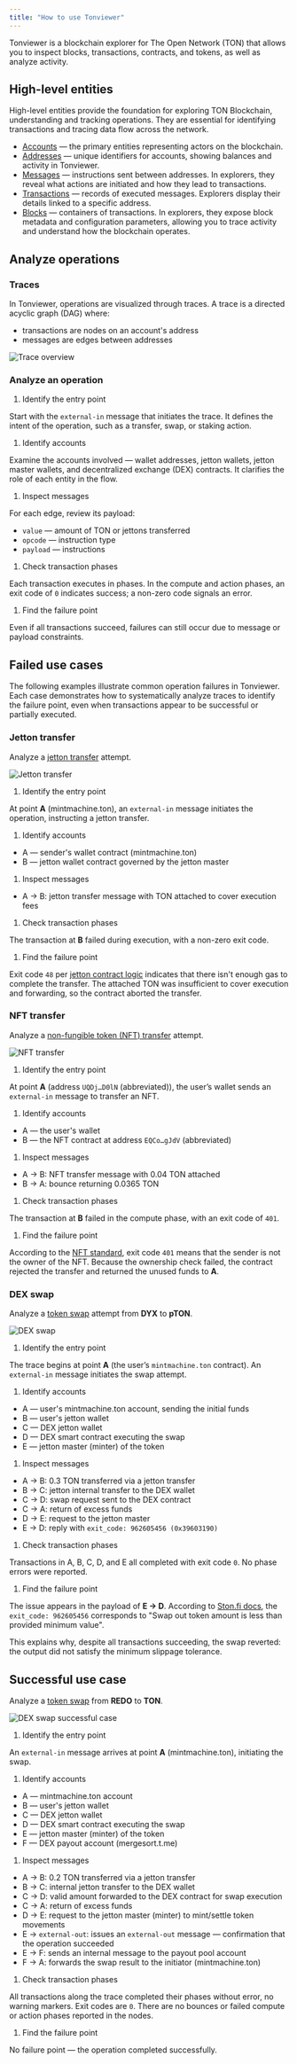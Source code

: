 ```yaml
---
title: "How to use Tonviewer"
---
```


Tonviewer is a blockchain explorer for The Open Network (TON) that allows you to inspect blocks, transactions, contracts, and tokens, as well as analyze activity.

## High-level entities

High-level entities provide the foundation for exploring TON Blockchain, understanding and tracking operations.
They are essential for identifying transactions and tracing data flow across the network.

- [Accounts](/ton/statuses) — the primary entities representing actors on the blockchain.
- [Addresses](/ton/addresses/addresses-general-info) — unique identifiers for accounts, showing balances and activity in Tonviewer.
- [Messages](/ton/transaction) — instructions sent between addresses. In explorers, they reveal what actions are initiated and how they lead to transactions.
- [Transactions](/ton/transaction) — records of executed messages. Explorers display their details linked to a specific address.
- [Blocks](/ton/tblkch) — containers of transactions. In explorers, they expose block metadata and configuration parameters, allowing you to trace activity and understand how the blockchain operates.

## Analyze operations

### Traces

In Tonviewer, operations are visualized through traces.
A trace is a directed acyclic graph (DAG) where:

- transactions are nodes on an account's address
- messages are edges between addresses

![Trace overview](/resources/images/tonviewer/overview.png)

### Analyze an operation

1. Identify the entry point

Start with the `external-in` message that initiates the trace. It defines the intent of the operation, such as a transfer, swap, or staking action.

1. Identify accounts

Examine the accounts involved — wallet addresses, jetton wallets, jetton master wallets, and decentralized exchange (DEX) contracts. It clarifies the role of each entity in the flow.

1. Inspect messages

For each edge, review its payload:

- `value` — amount of TON or jettons transferred
- `opcode` — instruction type
- `payload` — instructions

1. Check transaction phases

Each transaction executes in phases. In the compute and action phases, an exit code of `0` indicates success; a non-zero code signals an error.

1. Find the failure point

Even if all transactions succeed, failures can still occur due to message or payload constraints.

## Failed use cases

The following examples illustrate common operation failures in Tonviewer. Each case demonstrates how to systematically analyze traces to identify the failure point, even when transactions appear to be successful or partially executed.

### Jetton transfer

Analyze a [jetton transfer](https://tonviewer.com/transaction/d5d50c3e5bde493ddc7853f784bdff75a37bf89473e77ba8d04615323c7c8117) attempt.

![Jetton transfer](/resources/images/tonviewer/jetton_transfer.png)

1. Identify the entry point

At point **A** (mintmachine.ton), an `external-in` message initiates the operation, instructing a jetton transfer.

1. Identify accounts

- A — sender's wallet contract (mintmachine.ton)
- B — jetton wallet contract governed by the jetton master

1. Inspect messages

- A → B: jetton transfer message with TON attached to cover execution fees

1. Check transaction phases

The transaction at **B** failed during execution, with a non-zero exit code.

1. Find the failure point

Exit code `48` per [jetton contract logic](https://github.com/ton-blockchain/jetton-contract/blob/main/contracts/op-codes.fc#L33) indicates that there isn't enough gas to complete the transfer.
The attached TON was insufficient to cover execution and forwarding, so the contract aborted the transfer.

### NFT transfer

Analyze a [non-fungible token (NFT) transfer](https://tonviewer.com/transaction/d8b5dbfe1c115178f47b486d03982159ec8abe684cdbe1c75587293e877564d4) attempt.

![NFT transfer](/resources/images/tonviewer/nft_transfer.png)

1. Identify the entry point

At point **A** (address `UQDj…D0lN` (abbreviated)), the user’s wallet sends an `external-in` message to transfer an NFT.

1. Identify accounts

- A — the user's wallet
- B — the NFT contract at address `EQCo…gJdV` (abbreviated)

1. Inspect messages

- A → B: NFT transfer message with 0.04 TON attached
- B → A: bounce returning 0.0365 TON

1. Check transaction phases

The transaction at **B** failed in the compute phase, with an exit code of `401`.

1. Find the failure point

According to the [NFT standard](https://github.com/ton-blockchain/token-contract/blob/main/nft/nft-item.fc#L65), exit code `401`  means that the sender is not the owner of the NFT.
Because the ownership check failed, the contract rejected the transfer and returned the unused funds to **A**.

### DEX swap

Analyze a [token swap](https://tonviewer.com/transaction/fa8e119f8911d20bb078b9b81a3fc1f8ff2bcc723eda3ac7e873e97f455812e7) attempt from **DYX** to **pTON**.

![DEX swap](/resources/images/tonviewer/dex_swap.png)

1. Identify the entry point

The trace begins at point **A** (the user’s `mintmachine.ton` contract). An `external-in` message initiates the swap attempt.

1. Identify accounts

- A — user's mintmachine.ton account, sending the initial funds
- B — user's jetton wallet
- C — DEX jetton wallet
- D — DEX smart contract executing the swap
- E — jetton master (minter) of the token

1. Inspect messages

- A → B: 0.3 TON transferred via a jetton transfer
- B → C: jetton internal transfer to the DEX wallet
- C → D: swap request sent to the DEX contract
- C → A: return of excess funds
- D → E: request to the jetton master
- E → D: reply with `exit_code: 962605456 (0x39603190)`

1. Check transaction phases

Transactions in A, B, C, D, and E all completed with exit code `0`. No phase errors were reported.

1. Find the failure point

The issue appears in the payload of **E → D**. According to [Ston.fi docs](https://docs.ston.fi/developer-section/dex/smart-contracts/v2/op-codes#transfer-exit-codes), the `exit_code: 962605456` corresponds to "Swap out token amount is less than provided minimum value".

This explains why, despite all transactions succeeding, the swap reverted: the output did not satisfy the minimum slippage tolerance.

## Successful use case

Analyze a [token swap](https://tonviewer.com/transaction/b1dce2881224590a7c60e61594c68bd477f84fe81519b373da8fbed9c0269565) from **REDO** to **TON**.

![DEX swap successful case](/resources/images/tonviewer/dex_swap_1.png)

1. Identify the entry point

An `external-in` message arrives at point **A** (mintmachine.ton), initiating the swap.

1. Identify accounts

- A — mintmachine.ton account
- B — user's jetton wallet
- C — DEX jetton wallet
- D — DEX smart contract executing the swap
- E — jetton master (minter) of the token
- F — DEX payout account (mergesort.t.me)

1. Inspect messages

- A → B: 0.2 TON transferred via a jetton transfer
- B → C: internal jetton transfer to the DEX wallet
- C → D: valid amount forwarded to the DEX contract for swap execution
- C → A: return of excess funds
- D → E: request to the jetton master (minter) to mint/settle token movements
- E → `external-out`: issues an `external-out` message — confirmation that the operation succeeded
- E → F: sends an internal message to the payout pool account
- F → A: forwards the swap result to the initiator (mintmachine.ton)

1. Check transaction phases

All transactions along the trace completed their phases without error, no warning markers. Exit codes are `0`. There are no bounces or failed compute or action phases reported in the nodes.

1. Find the failure point

No failure point — the operation completed successfully.
